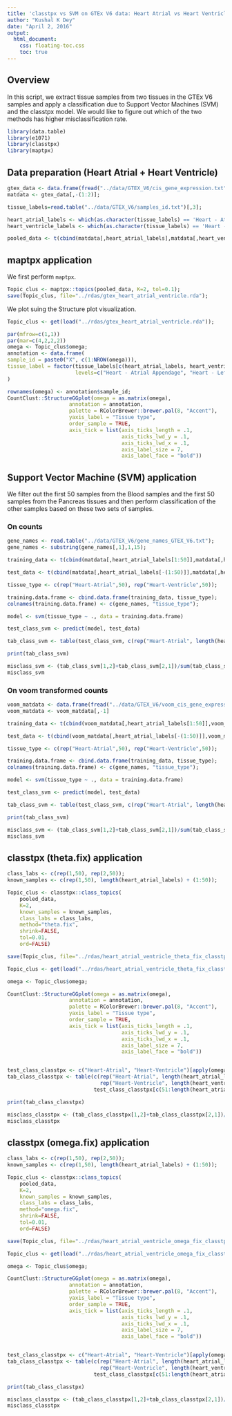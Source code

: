 ```yaml
---
title: 'classtpx vs SVM on GTEx V6 data: Heart Atrial vs Heart Ventricle'
author: "Kushal K Dey"
date: "April 2, 2016"
output: 
  html_document:
    css: floating-toc.css
    toc: true
---
```


## Overview

In this script, we extract tissue samples from two tissues in the GTEx V6 samples and apply a classification due to Support Vector Machines (SVM) and the classtpx model. We would like to figure out which of the two methods has higher misclassification rate.

```r
library(data.table)
library(e1071)
library(classtpx)
library(maptpx)
```

## Data preparation (Heart Atrial + Heart Ventricle)

```r
gtex_data <- data.frame(fread("../data/GTEX_V6/cis_gene_expression.txt"));
matdata <- gtex_data[,-(1:2)];

tissue_labels=read.table("../data/GTEX_V6/samples_id.txt")[,3];

heart_atrial_labels <- which(as.character(tissue_labels) == 'Heart - Atrial Appendage')
heart_ventricle_labels <- which(as.character(tissue_labels) == 'Heart - Left Ventricle');

pooled_data <- t(cbind(matdata[,heart_atrial_labels],matdata[,heart_ventricle_labels]))
```

## maptpx application

We first perform `maptpx`.

```r
Topic_clus <- maptpx::topics(pooled_data, K=2, tol=0.1);
save(Topic_clus, file="../rdas/gtex_heart_atrial_ventricle.rda");
```

We plot suing the Structure plot visualization.

```r
Topic_clus <- get(load("../rdas/gtex_heart_atrial_ventricle.rda"));

par(mfrow=c(1,1))
par(mar=c(4,2,2,2))
omega <- Topic_clus$omega;
annotation <- data.frame(
sample_id = paste0("X", c(1:NROW(omega))),
tissue_label = factor(tissue_labels[c(heart_atrial_labels, heart_ventricle_labels)],
                      levels=c("Heart - Atrial Appendage", "Heart - Left Ventricle"))
)

rownames(omega) <- annotation$sample_id;
CountClust::StructureGGplot(omega = as.matrix(omega),
                    annotation = annotation,
                    palette = RColorBrewer::brewer.pal(8, "Accent"),
                    yaxis_label = "Tissue type",
                    order_sample = TRUE,
                    axis_tick = list(axis_ticks_length = .1,
                                     axis_ticks_lwd_y = .1,
                                     axis_ticks_lwd_x = .1,
                                     axis_label_size = 7,
                                     axis_label_face = "bold"))

```

## Support Vector Machine (SVM) application 

We filter out the first $50$ samples from the Blood samples and the first $50$ samples from the Pancreas tissues and then perform classification of the other samples based on these two sets of samples. 

### On counts

```r

gene_names <- read.table("../data/GTEX_V6/gene_names_GTEX_V6.txt");
gene_names <- substring(gene_names[,1],1,15);

training_data <- t(cbind(matdata[,heart_atrial_labels[1:50]],matdata[,heart_ventricle_labels[1:50]]))

test_data <- t(cbind(matdata[,heart_atrial_labels[-(1:50)]],matdata[,heart_ventricle_labels[-(1:50)]]))

tissue_type <- c(rep("Heart-Atrial",50), rep("Heart-Ventricle",50));

training.data.frame <- cbind.data.frame(training_data, tissue_type);
colnames(training.data.frame) <- c(gene_names, "tissue_type");

model <- svm(tissue_type ~ ., data = training.data.frame)

test_class_svm <- predict(model, test_data)

tab_class_svm <- table(test_class_svm, c(rep("Heart-Atrial", length(heart_atrial_labels)-50), rep("Heart-Ventricle", length(heart_ventricle_labels)-50)))

print(tab_class_svm)

misclass_svm <- (tab_class_svm[1,2]+tab_class_svm[2,1])/sum(tab_class_svm)
misclass_svm
```

### On voom transformed counts

```r
voom_matdata <- data.frame(fread("../data/GTEX_V6/voom_cis_gene_expression.txt"))
voom_matdata <- voom_matdata[,-1]

training_data <- t(cbind(voom_matdata[,heart_atrial_labels[1:50]],voom_matdata[,heart_ventricle_labels[1:50]]))

test_data <- t(cbind(voom_matdata[,heart_atrial_labels[-(1:50)]],voom_matdata[,heart_ventricle_labels[-(1:50)]]))

tissue_type <- c(rep("Heart-Atrial",50), rep("Heart-Ventricle",50));

training.data.frame <- cbind.data.frame(training_data, tissue_type);
colnames(training.data.frame) <- c(gene_names, "tissue_type");

model <- svm(tissue_type ~ ., data = training.data.frame)

test_class_svm <- predict(model, test_data)

tab_class_svm <- table(test_class_svm, c(rep("Heart-Atrial", length(heart_atrial_labels)-50), rep("Heart-Ventricle", length(heart_ventricle_labels)-50)))

print(tab_class_svm)

misclass_svm <- (tab_class_svm[1,2]+tab_class_svm[2,1])/sum(tab_class_svm)
misclass_svm
```


## classtpx (theta.fix) application

```r
class_labs <- c(rep(1,50), rep(2,50));
known_samples <- c(rep(1,50), length(heart_atrial_labels) + (1:50));

Topic_clus <- classtpx::class_topics(
    pooled_data, 
    K=2, 
    known_samples = known_samples,
    class_labs = class_labs,
    method="theta.fix",
    shrink=FALSE,
    tol=0.01,
    ord=FALSE)

save(Topic_clus, file="../rdas/heart_atrial_ventricle_theta_fix_classtpx.rda")
```

```r
Topic_clus <- get(load("../rdas/heart_atrial_ventricle_theta_fix_classtpx.rda"));

omega <- Topic_clus$omega;

CountClust::StructureGGplot(omega = as.matrix(omega),
                    annotation = annotation,
                    palette = RColorBrewer::brewer.pal(8, "Accent"),
                    yaxis_label = "Tissue type",
                    order_sample = TRUE,
                    axis_tick = list(axis_ticks_length = .1,
                                     axis_ticks_lwd_y = .1,
                                     axis_ticks_lwd_x = .1,
                                     axis_label_size = 7,
                                     axis_label_face = "bold"))


test_class_classtpx <- c("Heart-Atrial", "Heart-Ventricle")[apply(omega,1,function(x) which.max(x))];
tab_class_classtpx <- table(c(rep("Heart-Atrial", length(heart_atrial_labels)), 
                              rep("Heart-Ventricle", length(heart_ventricle_labels)))[c(51:length(heart_atrial_labels), (length(heart_atrial_labels)+51):dim(omega)[1])],
                            test_class_classtpx[c(51:length(heart_atrial_labels), (length(heart_atrial_labels)+51):dim(omega)[1])]);

print(tab_class_classtpx)

misclass_classtpx <- (tab_class_classtpx[1,2]+tab_class_classtpx[2,1])/sum(tab_class_classtpx)
misclass_classtpx
```

## classtpx (omega.fix) application

```r
class_labs <- c(rep(1,50), rep(2,50));
known_samples <- c(rep(1,50), length(heart_atrial_labels) + (1:50));

Topic_clus <- classtpx::class_topics(
    pooled_data, 
    K=2, 
    known_samples = known_samples,
    class_labs = class_labs,
    method="omega.fix",
    shrink=FALSE,
    tol=0.01,
    ord=FALSE)

save(Topic_clus, file="../rdas/heart_atrial_ventricle_omega_fix_classtpx.rda")
```

```r
Topic_clus <- get(load("../rdas/heart_atrial_ventricle_omega_fix_classtpx.rda"));

omega <- Topic_clus$omega;

CountClust::StructureGGplot(omega = as.matrix(omega),
                    annotation = annotation,
                    palette = RColorBrewer::brewer.pal(8, "Accent"),
                    yaxis_label = "Tissue type",
                    order_sample = TRUE,
                    axis_tick = list(axis_ticks_length = .1,
                                     axis_ticks_lwd_y = .1,
                                     axis_ticks_lwd_x = .1,
                                     axis_label_size = 7,
                                     axis_label_face = "bold"))


test_class_classtpx <- c("Heart-Atrial", "Heart-Ventricle")[apply(omega,1,function(x) which.max(x))];
tab_class_classtpx <- table(c(rep("Heart-Atrial", length(heart_atrial_labels)), 
                              rep("Heart-Ventricle", length(heart_ventricle_labels)))[c(51:length(heart_atrial_labels), (length(heart_atrial_labels)+51):dim(omega)[1])],
                            test_class_classtpx[c(51:length(heart_atrial_labels), (length(heart_atrial_labels)+51):dim(omega)[1])]);

print(tab_class_classtpx)

misclass_classtpx <- (tab_class_classtpx[1,2]+tab_class_classtpx[2,1])/sum(tab_class_classtpx)
misclass_classtpx
```
